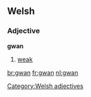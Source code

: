 ==Welsh==

===Adjective===
'''gwan'''

# [[weak]]

[[Category:Welsh adjectives]]

[[br:gwan]]
[[fr:gwan]]
[[nl:gwan]]